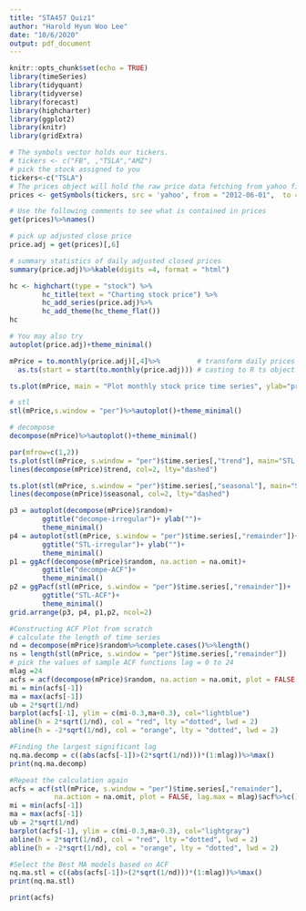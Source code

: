 ---
title: "STA457 Quiz1"
author: "Harold Hyun Woo Lee"
date: "10/6/2020"
output: pdf_document
---

```{r setup, include=FALSE}
knitr::opts_chunk$set(echo = TRUE)
library(timeSeries)
library(tidyquant)
library(tidyverse)
library(forecast)
library(highcharter)
library(ggplot2)
library(knitr)
library(gridExtra)
```

```{r}
# The symbols vector holds our tickers. 
# tickers <- c("FB", ,"TSLA","AMZ")
# pick the stock assigned to you
tickers<-c("TSLA")
# The prices object will hold the raw price data fetching from yahoo finance
prices <- getSymbols(tickers, src = 'yahoo', from = "2012-06-01",  to = "2020-09-30",auto.assign = TRUE, warnings = FALSE)

# Use the following comments to see what is contained in prices
get(prices)%>%names()

# pick up adjusted close price
price.adj = get(prices)[,6]

# summary statistics of daily adjusted closed prices
summary(price.adj)%>%kable(digits =4, format = "html")
```   
```{r}
hc <- highchart(type = "stock") %>%
        hc_title(text = "Charting stock price") %>%
        hc_add_series(price.adj)%>%
        hc_add_theme(hc_theme_flat())
hc

# You may also try
autoplot(price.adj)+theme_minimal()
```
```{r}
mPrice = to.monthly(price.adj)[,4]%>%         # transform daily prices to monthly prices
  as.ts(start = start(to.monthly(price.adj))) # casting to R ts object

ts.plot(mPrice, main = "Plot monthly stock price time series", ylab="price"); grid()

# stl
stl(mPrice,s.window = "per")%>%autoplot()+theme_minimal()

# decompose
decompose(mPrice)%>%autoplot()+theme_minimal()
```
```{r}
par(mfrow=c(1,2))
ts.plot(stl(mPrice, s.window = "per")$time.series[,"trend"], main="STL trend", ylab="")
lines(decompose(mPrice)$trend, col=2, lty="dashed")

ts.plot(stl(mPrice, s.window = "per")$time.series[,"seasonal"], main="STL seasonal", ylab="")
lines(decompose(mPrice)$seasonal, col=2, lty="dashed")

p3 = autoplot(decompose(mPrice)$random)+
        ggtitle("decompe-irregular")+ ylab("")+
        theme_minimal()
p4 = autoplot(stl(mPrice, s.window = "per")$time.series[,"remainder"])+
        ggtitle("STL-irregular")+ ylab("")+
        theme_minimal()
p1 = ggAcf(decompose(mPrice)$random, na.action = na.omit)+
        ggtitle("decompe-ACF")+
        theme_minimal()
p2 = ggPacf(stl(mPrice, s.window = "per")$time.series[,"remainder"])+
        ggtitle("STL-ACF")+
        theme_minimal()
grid.arrange(p3, p4, p1,p2, ncol=2)
```
```{r}
#Constructing ACF Plot from scratch
# calculate the length of time series
nd = decompose(mPrice)$random%>%complete.cases()%>%length()
ns = length(stl(mPrice, s.window = "per")$time.series[,"remainder"])
# pick the values of sample ACF functions lag = 0 to 24
mlag =24
acfs = acf(decompose(mPrice)$random, na.action = na.omit, plot = FALSE, lag.max = mlag)$acf%>%c()
mi = min(acfs[-1])
ma = max(acfs[-1])
ub = 2*sqrt(1/nd)
barplot(acfs[-1], ylim = c(mi-0.3,ma+0.3), col="lightblue")
abline(h = 2*sqrt(1/nd), col = "red", lty ="dotted", lwd = 2)
abline(h = -2*sqrt(1/nd), col = "orange", lty = "dotted", lwd = 2)

#Finding the largest significant lag
nq.ma.decomp = c((abs(acfs[-1])>(2*sqrt(1/nd)))*(1:mlag))%>%max()
print(nq.ma.decomp)

#Repeat the calculation again
acfs = acf(stl(mPrice, s.window = "per")$time.series[,"remainder"], 
           na.action = na.omit, plot = FALSE, lag.max = mlag)$acf%>%c()
mi = min(acfs[-1])
ma = max(acfs[-1])
ub = 2*sqrt(1/nd)
barplot(acfs[-1], ylim = c(mi-0.3,ma+0.3), col="lightgray")
abline(h = 2*sqrt(1/nd), col = "red", lty ="dotted", lwd = 2)
abline(h = -2*sqrt(1/nd), col = "orange", lty = "dotted", lwd = 2)

#Select the Best MA models based on ACF
nq.ma.stl = c((abs(acfs[-1])>(2*sqrt(1/nd)))*(1:mlag))%>%max()
print(nq.ma.stl)

print(acfs)

```





